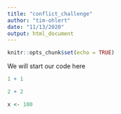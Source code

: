 ```yaml
---
title: "conflict_challenge"
author: "tim-ohlert"
date: "11/13/2020"
output: html_document
---
```


```r
knitr::opts_chunk$set(echo = TRUE)
```

We will start our code here

```r
1 + 1

2 + 2

x <- 100
```

